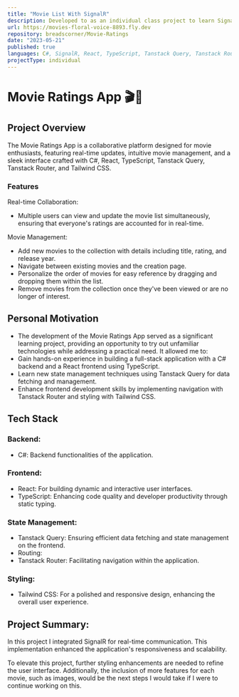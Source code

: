 ```yaml
---
title: "Movie List With SignalR"
description: Developed to as an individual class project to learn SignalR in a C# application with a React frontend.
url: https://movies-floral-voice-8893.fly.dev
repository: breadscorner/Movie-Ratings
date: "2023-05-21"
published: true
languages: C#, SignalR, React, TypeScript, Tanstack Query, Tanstack Router, Tailwind CSS
projectType: individual
---
```


# Movie Ratings App 🎬🍿

## Project Overview

The Movie Ratings App is a collaborative platform designed for movie enthusiasts, featuring real-time updates, intuitive movie management, and a sleek interface crafted with C#, React, TypeScript, Tanstack Query, Tanstack Router, and Tailwind CSS.

### Features

Real-time Collaboration:
* Multiple users can view and update the movie list simultaneously, ensuring that everyone's ratings are accounted for in real-time.

Movie Management:
* Add new movies to the collection with details including title, rating, and release year.
* Navigate between existing movies and the creation page.
* Personalize the order of movies for easy reference by dragging and dropping them within the list.
* Remove movies from the collection once they've been viewed or are no longer of interest.
 
## Personal Motivation

* The development of the Movie Ratings App served as a significant learning project, providing an opportunity to try out unfamiliar technologies while addressing a practical need. It allowed me to:
* Gain hands-on experience in building a full-stack application with a C# backend and a React frontend using TypeScript.
* Learn new state management techniques using Tanstack Query for data fetching and management.
* Enhance frontend development skills by implementing navigation with Tanstack Router and styling with Tailwind CSS.


## Tech Stack

### Backend:
* C#: Backend functionalities of the application.

### Frontend:
* React: For building dynamic and interactive user interfaces.
* TypeScript: Enhancing code quality and developer productivity through static typing.

### State Management:
* Tanstack Query: Ensuring efficient data fetching and state management on the frontend.
* Routing:
* Tanstack Router: Facilitating navigation within the application.

### Styling:
* Tailwind CSS: For a polished and responsive design, enhancing the overall user experience.

## Project Summary:

In this project I integrated SignalR for real-time communication. This implementation enhanced the application's responsiveness and scalability. 

To elevate this project, further styling enhancements are needed to refine the user interface. Additionally, the inclusion of more features for each movie, such as images, would be the next steps I would take if I were to continue working on this.